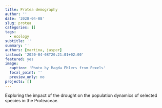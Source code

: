 ```yaml
---
title: Protea demography
author: ''
date: '2020-04-08'
slug: protea
categories: []
tags:
  - ecology
subtitle: ''
summary: ''
authors: [martina, jasper]
lastmod: '2020-04-08T20:21:01+02:00'
featured: yes
image:
  caption: 'Photo by Magda Ehlers from Pexels'
  focal_point: ''
  preview_only: no
projects: []
---
```


Exploring the impact of the drought on the population dynamics of selected species in the Proteaceae. 

